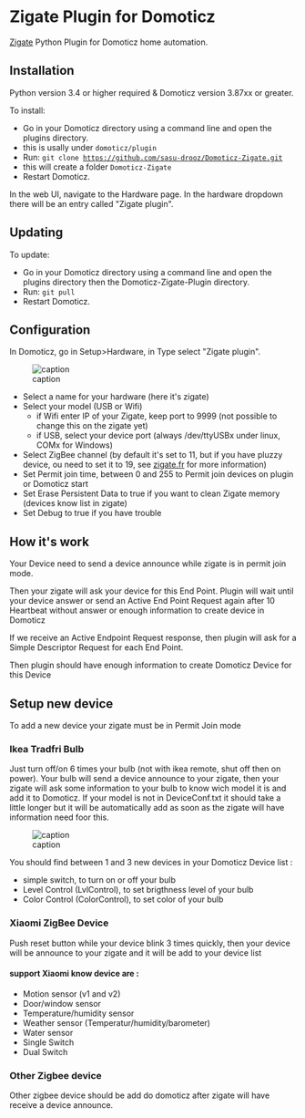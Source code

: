 = Zigate Plugin for Domoticz =

[[zigate.fr|Zigate]] Python Plugin for Domoticz home automation.

== Installation ==

Python version 3.4 or higher required &amp; Domoticz version 3.87xx or greater.

To install:

* Go in your Domoticz directory using a command line and open the plugins directory.
* this is usally under <code>domoticz/plugin</code>
* Run: <code>git clone https://github.com/sasu-drooz/Domoticz-Zigate.git</code>
* this will create a folder <code>Domoticz-Zigate</code>
* Restart Domoticz.

In the web UI, navigate to the Hardware page. In the hardware dropdown there will be an entry called &quot;Zigate plugin&quot;.

== Updating ==

To update:

* Go in your Domoticz directory using a command line and open the plugins directory then the Domoticz-Zigate-Plugin directory.
* Run: <code>git pull</code>
* Restart Domoticz.

== Configuration ==

In Domoticz, go in Setup&gt;Hardware, in Type select &quot;Zigate plugin&quot;.

[[File:https://github.com/sasu-drooz/Domoticz-Zigate/blob/dev2/images/Zigate-Configuration.png|frame|none|alt=|caption ]]

* Select a name for your hardware (here it's zigate)
* Select your model (USB or Wifi)
** if Wifi enter IP of your Zigate, keep port to 9999 (not possible to change this on the zigate yet)
** if USB, select your device port (always /dev/ttyUSBx under linux, COMx for Windows)
* Select ZigBee channel (by default it's set to 11, but if you have pluzzy device, ou need to set it to 19, see [[zigate.fr|zigate.fr]] for more information)
* Set Permit join time, between 0 and 255 to Permit join devices on plugin or Domoticz start
* Set Erase Persistent Data to true if you want to clean Zigate memory (devices know list in zigate)
* Set Debug to true if you have trouble

== How it's work ==

Your Device need to send a device announce while zigate is in permit join mode.

Then your zigate will ask your device for this End Point. Plugin will wait until your device answer or send an Active End Point Request again after 10 Heartbeat without answer or enough information to create device in Domoticz

If we receive an Active Endpoint Request response, then plugin will ask for a Simple Descriptor Request for each End Point.

Then plugin should have enough information to create Domoticz Device for this Device

== Setup new device ==

To add a new device your zigate must be in Permit Join mode

=== Ikea Tradfri Bulb ===

Just turn off/on 6 times your bulb (not with ikea remote, shut off then on power). Your bulb will send a device announce to your zigate, then your zigate will ask some information to your bulb to know wich model it is and add it to Domoticz. If your model is not in DeviceConf.txt it should take a little longer but it will be automatically add as soon as the zigate will have information need foor this.

[[File:https://github.com/sasu-drooz/Domoticz-Zigate/blob/dev2/images/Bulb-Device.png|frame|none|alt=|caption ]]

You should find between 1 and 3 new devices in your Domoticz Device list :

* simple switch, to turn on or off your bulb
* Level Control (LvlControl), to set brigthness level of your bulb
* Color Control (ColorControl), to set color of your bulb

=== Xiaomi ZigBee Device ===

Push reset button while your device blink 3 times quickly, then your device will be announce to your zigate and it will be add to your device list

==== support Xiaomi know device are : ====

* Motion sensor (v1 and v2)
* Door/window sensor 
* Temperature/humidity sensor
* Weather sensor (Temperatur/humidity/barometer)
* Water sensor
* Single Switch
* Dual Switch

=== Other Zigbee device ===

Other zigbee device should be add do domoticz after zigate will have receive a device announce.
